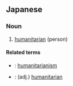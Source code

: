 ==Japanese==
{{ja-kanjitab|じん|どう|しゅ|ぎ|しゃ|yomi=on}}

===Noun===
{{ja-noun|じんどうしゅぎしゃ}}

# [[humanitarian]] (person)

====Related terms====
* {{ja-r|人道主義|じんどうしゅぎ}}: [[humanitarianism]]
* {{ja-r|人道主義的|じんどうしゅぎてき}}: (adj.) [[humanitarian]]